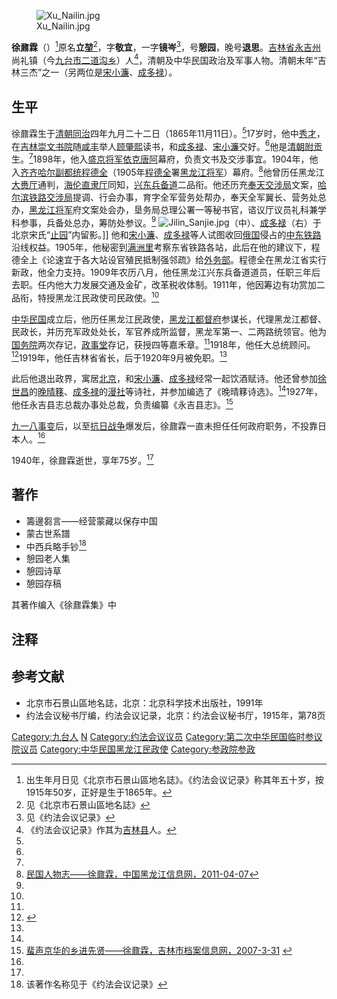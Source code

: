 [[File:Xu_Nailin.jpg|thumb]]


'''徐鼐霖'''（{{bd|1865年|11月11日|1940年|}}）<ref>出生年月日见《北京市石景山區地名誌》。《约法会议记录》称其年五十岁，按1915年50岁，正好是生于1865年。</ref>原名'''立堃'''<ref name="#1">见《北京市石景山區地名誌》</ref>，字'''敬宜'''，一字'''镜岑'''<ref name="#2">见《约法会议记录》</ref>，号'''憩园'''，晚号'''退思'''。[[吉林省|吉林省]][[永吉州|永吉州]]尚礼镇（今[[九台市|九台市]][[二道沟乡|二道沟乡]]）人<ref>《约法会议记录》作其为[[吉林县|吉林县]]人。</ref>，清朝及中华民国政治及军事人物。清朝末年“吉林三杰”之一（另两位是[[宋小濂|宋小濂]]、[[成多禄|成多禄]]）。


==生平==
徐鼐霖生于[[清朝|清朝]][[同治|同治]]四年九月二十二日（1865年11月11日）。<ref name="#1"/>17岁时，他中[[秀才|秀才]]，在[[吉林|吉林]][[崇文书院|崇文书院]]随[[咸丰|咸丰]]举人[[顾肇熙|顾肇熙]]读书，和[[成多禄|成多禄]]、[[宋小濂|宋小濂]]交好。<ref name=jh/>他是[[清朝|清朝]][[附贡|附贡]]生。<ref name="#2"/>1898年，他入[[盛京将军|盛京将军]][[依克唐阿|依克唐阿]]幕府，负责文书及交涉事宜。1904年，他入[[齐齐哈尔副都统|齐齐哈尔副都统]][[程德全|程德全]]（1905年[[程德全|程德全]]署[[黑龙江将军|黑龙江将军]]）幕府。<ref name=hlj>[http://www.hljxxw.gov.cn/sqgl/mrfc/t20110407_545330.htm 民国人物志——徐鼐霖，中国黑龙江信息网，2011-04-07]{{dead link|date=2018年2月 |bot=InternetArchiveBot |fix-attempted=yes }}</ref>他曾历任黑龙江[[大赉厅|大赉厅]]通判，[[海伦直隶厅|海伦直隶厅]]同知，[[兴东兵备道|兴东兵备道]]二品衔。他还历充[[奉天交涉局|奉天交涉局]]文案，[[哈尔滨铁路交涉局|哈尔滨铁路交涉局]]提调、行会办事，育字全军营务处帮办，奉天全军翼长、营务处总办，[[黑龙江将军|黑龙江将军]]府文案处会办，垦务局总理公署一等秘书官，谘议厅议员礼科兼学科参事，兵备处总办，筹防处参议。<ref name="#2"/>
[[File:Jilin_Sanjie.jpg|thumb]]（中）、[[成多禄|成多禄]]（右）于北京宋氏“[[止园|止园]]”内留影。]]
他和[[宋小濂|宋小濂]]、[[成多禄|成多禄]]等人试图收回[[俄国|俄国]]侵占的[[中东铁路|中东铁路]]沿线权益。1905年，他秘密到[[满洲里|满洲里]]考察东省铁路各站，此后在他的建议下，程德全上《论速宜于各大站设官殖民抵制强邻疏》给[[外务部|外务部]]。程德全在黑龙江省实行新政，他全力支持。1909年农历八月，他任黑龙江兴东兵备道道员，任职三年后去职。任内他大力发展交通及金矿，改革税收体制。1911年，他因筹边有功赏加二品衔，特授黑龙江民政使司民政使。<ref name=hlj/>

[[中华民国|中华民国]]成立后，他历任黑龙江民政使，[[黑龙江都督府|黑龙江都督府]]参谋长，代理黑龙江都督、民政长，并历充军政处处长，军官养成所监督，黑龙军第一、二两路统领官。他为[[中华民国国务院|国务院]]两次存记，[[政事堂|政事堂]]存记，获授四等嘉禾章。<ref name="#2"/>1918年，他任大总统顾问。<ref>{{Cite web |url=http://www.ccda.gov.cn/ccda/PubTemplet/prite.asp?infoid=1831&style=prite |title=吉林三杰，长春档案信息资源网，于2012-2-25查阅 |access-date=2012-02-28 |archive-date=2019-05-19 |archive-url=https://web.archive.org/web/20190519214748/http://www.ccda.gov.cn/ccda/PubTemplet/prite.asp?infoid=1831&style=prite |dead-url=no }}</ref>1919年，他任吉林省省长，后于1920年9月被免职。<ref name=hlj/>

此后他退出政界，寓居[[北京|北京]]，和[[宋小濂|宋小濂]]、[[成多禄|成多禄]]经常一起饮酒赋诗。他还曾参加[[徐世昌|徐世昌]]的[[晚晴簃|晚晴簃]]、[[成多禄|成多禄]]的[[漫社|漫社]]等诗社，并参加编选了《晚晴簃诗选》。<ref name=hlj/>1927年，他任永吉县志总裁办事处总裁，负责编纂《永吉县志》。<ref name=jh>[http://www.jlsdaj.gov.cn/zonghe07/show.asp?id=7659 蜚声京华的乡进先贤——徐鼐霖，吉林市档案信息网，2007-3-31] {{webarchive|url=https://web.archive.org/web/20141222154918/http://www.jlsdaj.gov.cn/zonghe07/show.asp?id=7659 |date=2014-12-22 }}</ref>

[[九一八事变|九一八事变]]后，以至[[抗日战争|抗日战争]]爆发后，徐鼐霖一直未担任任何政府职务，不投靠日本人。<ref name=hlj/>

1940年，徐鼐霖逝世，享年75岁。<ref name=hlj/>


==著作==
*籌邊芻言——经营蒙藏以保存中国
*蒙古世系譜
*中西兵略手钞<ref>该著作名称见于《约法会议记录》</ref>
*憩园老人集
*憩园诗草
*憩园存稿

其著作编入《徐鼐霖集》中

==注释==
{{reflist}}
==参考文献==
*北京市石景山區地名誌，北京：北京科学技术出版社，1991年
*约法会议秘书厅编，约法会议记录，北京：约法会议秘书厅，1915年，第78页
{{吉林行政长官}}
{{DEFAULTSORT:Xu徐}}
[[Category:九台人|Category:九台人]]
[[Category:徐姓|N]]
[[Category:约法会议议员|Category:约法会议议员]]
[[Category:第二次中华民国临时参议院议员|Category:第二次中华民国临时参议院议员]]
[[Category:中华民国黑龙江民政使|Category:中华民国黑龙江民政使]]
[[Category:参政院参政|Category:参政院参政]]